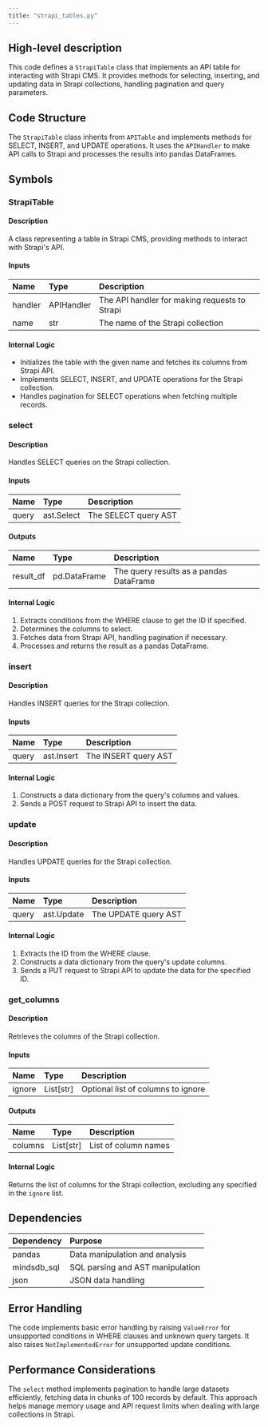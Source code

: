 ```yaml
---
title: "strapi_tables.py"
---
```


## High-level description
This code defines a `StrapiTable` class that implements an API table for interacting with Strapi CMS. It provides methods for selecting, inserting, and updating data in Strapi collections, handling pagination and query parameters.

## Code Structure
The `StrapiTable` class inherits from `APITable` and implements methods for SELECT, INSERT, and UPDATE operations. It uses the `APIHandler` to make API calls to Strapi and processes the results into pandas DataFrames.

## Symbols

### StrapiTable
#### Description
A class representing a table in Strapi CMS, providing methods to interact with Strapi's API.

#### Inputs
| Name | Type | Description |
|:-----|:-----|:------------|
| handler | APIHandler | The API handler for making requests to Strapi |
| name | str | The name of the Strapi collection |

#### Internal Logic
- Initializes the table with the given name and fetches its columns from Strapi API.
- Implements SELECT, INSERT, and UPDATE operations for the Strapi collection.
- Handles pagination for SELECT operations when fetching multiple records.

### select
#### Description
Handles SELECT queries on the Strapi collection.

#### Inputs
| Name | Type | Description |
|:-----|:-----|:------------|
| query | ast.Select | The SELECT query AST |

#### Outputs
| Name | Type | Description |
|:-----|:-----|:------------|
| result_df | pd.DataFrame | The query results as a pandas DataFrame |

#### Internal Logic
1. Extracts conditions from the WHERE clause to get the ID if specified.
2. Determines the columns to select.
3. Fetches data from Strapi API, handling pagination if necessary.
4. Processes and returns the result as a pandas DataFrame.

### insert
#### Description
Handles INSERT queries for the Strapi collection.

#### Inputs
| Name | Type | Description |
|:-----|:-----|:------------|
| query | ast.Insert | The INSERT query AST |

#### Internal Logic
1. Constructs a data dictionary from the query's columns and values.
2. Sends a POST request to Strapi API to insert the data.

### update
#### Description
Handles UPDATE queries for the Strapi collection.

#### Inputs
| Name | Type | Description |
|:-----|:-----|:------------|
| query | ast.Update | The UPDATE query AST |

#### Internal Logic
1. Extracts the ID from the WHERE clause.
2. Constructs a data dictionary from the query's update columns.
3. Sends a PUT request to Strapi API to update the data for the specified ID.

### get_columns
#### Description
Retrieves the columns of the Strapi collection.

#### Inputs
| Name | Type | Description |
|:-----|:-----|:------------|
| ignore | List[str] | Optional list of columns to ignore |

#### Outputs
| Name | Type | Description |
|:-----|:-----|:------------|
| columns | List[str] | List of column names |

#### Internal Logic
Returns the list of columns for the Strapi collection, excluding any specified in the `ignore` list.

## Dependencies
| Dependency | Purpose |
|:-----------|:--------|
| pandas | Data manipulation and analysis |
| mindsdb_sql | SQL parsing and AST manipulation |
| json | JSON data handling |

## Error Handling
The code implements basic error handling by raising `ValueError` for unsupported conditions in WHERE clauses and unknown query targets. It also raises `NotImplementedError` for unsupported update conditions.

## Performance Considerations
The `select` method implements pagination to handle large datasets efficiently, fetching data in chunks of 100 records by default. This approach helps manage memory usage and API request limits when dealing with large collections in Strapi.
